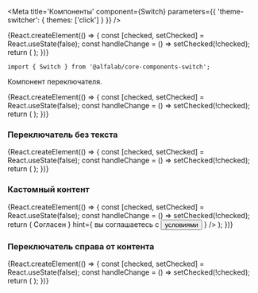 



<Meta
    title='Компоненты'
    component={Switch}
    parameters={{ 'theme-switcher': { themes: ['click'] } }}
/>


<!-- Canvas -->

<Story name='Switch'>
    {React.createElement(() => {
        const [checked, setChecked] = React.useState(false);
        const handleChange = () => setChecked(!checked);
        return (
            <Switch
                checked={checked}
                disabled={boolean('disabled', false)}
                reversed={boolean('reversed', false)}
                block={boolean('block', false)}
                addons={text('addons')}
                align={select('align', ['start', 'end', 'center'])}
                className={text('className', '')}
                dataTestId={text('dataTestId', '')}
                label={text('label', 'Условие тоггла')}
                hint={text('hint', 'Описание пункта')}
                onChange={handleChange}
            />
        );
    })}
</Story>


<!-- Docs -->

<ComponentHeader
    name='Switch'
    version={version}
    package='@alfalab/core-components-switch'
    stage={2}
    design='https://www.figma.com/file/hqSP3L6qu8UcL3sf18Su1M/Web-Components?node-id=83%3A306'
/>

```tsx
import { Switch } from '@alfalab/core-components-switch';
```

Компонент переключателя.

<Preview>
    {React.createElement(() => {
        const [checked, setChecked] = React.useState(false);
        const handleChange = () => setChecked(!checked);
        return (
            <Switch
                checked={checked}
                disabled={boolean('disabled', false)}
                reversed={boolean('reversed', false)}
                className={text('className', '')}
                dataTestId={text('dataTestId', '')}
                label={text('label', 'Условие тоггла')}
                hint={text('hint', 'Описание пункта')}
                onChange={handleChange}
            />
        );
    })}
</Preview>


<Props of={Switch} />


### Переключатель без текста

<Preview>
    {React.createElement(() => {
        const [checked, setChecked] = React.useState(false);
        const handleChange = () => setChecked(!checked);
        return (
            <Switch
                checked={checked}
                onChange={handleChange}
            />
        );
    })}
</Preview>

### Кастомный контент

<Preview>
    {React.createElement(() => {
        const [checked, setChecked] = React.useState(false);
        const handleChange = () => setChecked(!checked);
        return (
            <Switch
                checked={checked}
                onChange={handleChange}
                label={
                    <span style={{ display: 'flex' }}>
                        <span style={{ marginRight: '8px' }}>Согласен</span>
                        <Icon />
                    </span>
                }
                hint={
                    <span>
                        вы соглашаетесь с <Button view='ghost'>условиями</Button>
                    </span>
                }
            />
        );
    })}
</Preview>

### Переключатель справа от контента

<Preview>
    {React.createElement(() => {
        const [checked, setChecked] = React.useState(false);
        const handleChange = () => setChecked(!checked);
        return (
            <Switch
                checked={checked}
                onChange={handleChange}
                reversed={true}
                label='Условие тоггла'
                hint='Описание пункта'
            />
        );
    })}
</Preview>
